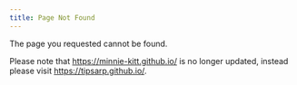 ```yaml
---
title: Page Not Found
---
```


The page you requested cannot be found.

Please note that [https://minnie-kitt.github.io/](https://minnie-kitt.github.io/) is no longer updated, instead please visit [https://tipsarp.github.io/](https://tipsarp.github.io/).